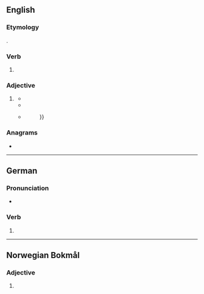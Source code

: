 ==English==

===Etymology===
{{suffix|en|like|est}}.

===Verb===
{{head|en|verb form}}

# {{en-archaic second-person singular of|like|lang=en}}

===Adjective===
{{head|en|superlative adjective}}

# {{lb|en|archaic}} {{en-superlative of|like}}
#* {{RQ:Spenser Faerie Queene|III|VII|500|passage=Like neuer yet did liuing eie detect; / But '''likeſt''' it to an ''Hyena'' was, / That feeds on wemens flesh, as others feede on gras.}}
#* {{RQ:Milton Paradise Regained|book=2|page=40|passage=Then forthwith to him takes a choſen band / Of Spirits '''likeſt''' to himſelf in guile / To be at hand, and at his beck appear,{{nb...}}.}}
#* {{RQ:Feltham Resolves}}
#*: {{quote|en|Surely, estates be then best, when they are '''likest''' minds that be worst: I mean, neither hot, nor cold: neither distended with too much, nor narrowly pent {{...}}}}

===Anagrams===
* {{anagrams|en|a=eiklst|KLites|Kleist|Litkes}}

----

==German==

===Pronunciation===
* {{audio|de|De-likest.ogg|Audio}}

===Verb===
{{head|de|verb form}}

# {{verb form of|de|liken||2|s|sub|I}}

----

==Norwegian Bokmål==

===Adjective===
{{head|nb|superlative adjective}}

# {{inflection of|nb|lik||indef|s|supd}}
